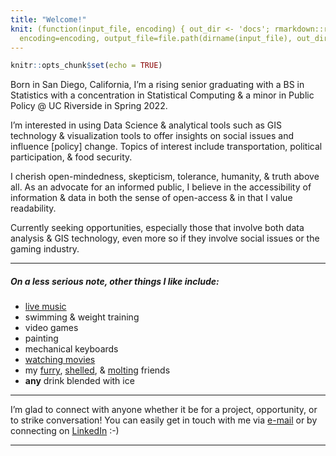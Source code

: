 ```yaml
---
title: "Welcome!"
knit: (function(input_file, encoding) { out_dir <- 'docs'; rmarkdown::render(input_file,
  encoding=encoding, output_file=file.path(dirname(input_file), out_dir, 'index.html'))})
---
```


```r
knitr::opts_chunk$set(echo = TRUE)
```

 Born in San Diego, California, I'm a rising senior graduating with a BS in Statistics with a concentration in Statistical Computing & a minor in Public Policy @ UC Riverside in Spring 2022. 

I'm interested in using Data Science & analytical tools such as GIS technology & visualization tools to offer insights on social issues and influence [policy] change. Topics of interest include transportation, political participation, & food security. 

I cherish open-mindedness, skepticism, tolerance, humanity, & truth above all. As an advocate for an informed public, I believe in the accessibility of information & data in both the sense of open-access & in that I value readability. 

Currently seeking opportunities, especially those that involve both data analysis & GIS technology, even more so if they involve social issues or the gaming industry. 




* * *

##### On a less serious note, other things I like include:
*   [live music](https://open.spotify.com/user/1240558406?si=d168e015bbf144bd)
*   swimming & weight training
*   video games 
*   painting
*   mechanical keyboards
*   [watching movies](https://letterboxd.com/vnguyen/)
*   my [furry](Furry.html), [shelled](Shelled.html), & [molting](Molting.html) friends
*   **any** drink blended with ice


* * *

I'm glad to connect with anyone whether it be for a project, opportunity, or to strike conversation! You can easily get in touch with me via <a href="mailto:victoriatcnguyen@gmail.com">e-mail</a> or by connecting on [LinkedIn](https://www.linkedin.com/in/victoriatcnguyen/) :-)

* * *
